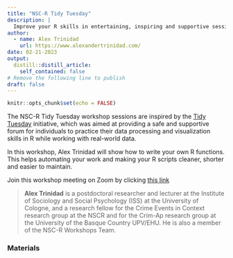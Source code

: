 ```yaml
---
title: "NSC-R Tidy Tuesday"
description: |
  Improve your R skills in entertaining, inspiring and supportive sessions moderated by your own colleagues.
author:
  - name: Alex Trinidad
    url: https://www.alexandertrinidad.com/
date: 02-21-2023
output:
  distill::distill_article:
    self_contained: false
# Remove the following line to publish
draft: false
---
```



```r
knitr::opts_chunk$set(echo = FALSE)
```

The NSC-R Tidy Tuesday workshop sessions are inspired by the [Tidy Tuesday](https://www.tidytuesday.com/) initiative, which was aimed at providing a safe and supportive forum for individuals to practice their data processing and visualization skills in R while working with real-world data.

In this workshop, Alex Trinidad will show how to write your own R functions. This helps automating your work and making your R scripts cleaner, shorter and easier to maintain.

 

Join this workshop meeting on Zoom by clicking [this link](https://us02web.zoom.us/j/81447063453?pwd=SEg3UU4yc2xoMVp2R3FGWWtCSjdLUT09)


> **Alex Trinidad** is a postdoctoral researcher and lecturer at the Institute of Sociology and Social Psychology (ISS) at the University of Cologne, and a research fellow for the Crime Events in Context research group at the NSCR and for the Crim-Ap research group at the University of the Basque Country UPV/EHU. He is also a member of the NSC-R Workshops Team.


### Materials



